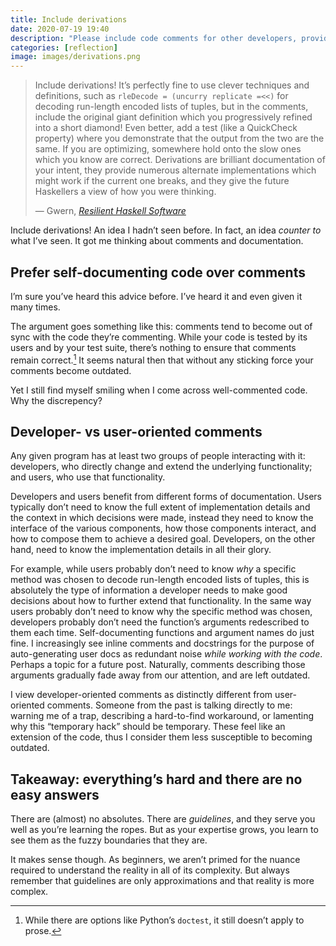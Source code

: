 ```yaml
---
title: Include derivations
date: 2020-07-19 19:40
description: "Please include code comments for other developers, provided they add more information than the code itself."
categories: [reflection]
image: images/derivations.png
---
```


> Include derivations! It’s perfectly fine to use clever techniques and definitions, such as `rleDecode = (uncurry replicate =<<)` for decoding run-length encoded lists of tuples, but in the comments, include the original giant definition which you progressively refined into a short diamond! Even better, add a test (like a QuickCheck property) where you demonstrate that the output from the two are the same. If you are optimizing, somewhere hold onto the slow ones which you know are correct. Derivations are brilliant documentation of your intent, they provide numerous alternate implementations which might work if the current one breaks, and they give the future Haskellers a view of how you were thinking.
>
> --- Gwern, <cite>[Resilient Haskell Software](https://www.gwern.net/Resilient-Haskell-Software)</cite>

Include derivations! An idea I hadn't seen before. In fact, an idea _counter to_ what I've seen. It got me thinking about comments and documentation.

## Prefer self-documenting code over comments

I'm sure you've heard this advice before. I've heard it and even given it many times.

The argument goes something like this: comments tend to become out of sync with the code they're commenting. While your code is tested by its users and by your test suite, there's nothing to ensure that comments remain correct.[^doctest] It seems natural then that without any sticking force your comments become outdated.

Yet I still find myself smiling when I come across well-commented code. Why the discrepency?

## Developer- vs user-oriented comments

Any given program has at least two groups of people interacting with it: developers, who directly change and extend the underlying functionality; and users, who use that functionality.

Developers and users benefit from different forms of documentation. Users typically don't need to know the full extent of implementation details and the context in which decisions were made, instead they need to know the interface of the various components, how those components interact, and how to compose them to achieve a desired goal. Developers, on the other hand, need to know the implementation details in all their glory.

For example, while users probably don't need to know _why_ a specific method was chosen to decode run-length encoded lists of tuples, this is absolutely the type of information a developer needs to make good decisions about how to further extend that functionality. In the same way users probably don't need to know why the specific method was chosen, developers probably don't need the function's arguments redescribed to them each time. Self-documenting functions and argument names do just fine. I increasingly see inline comments and docstrings for the purpose of auto-generating user docs as redundant noise _while working with the code_. Perhaps a topic for a future post. Naturally, comments describing those arguments gradually fade away from our attention, and are left outdated.

I view developer-oriented comments as distinctly different from user-oriented comments. Someone from the past is talking directly to me: warning me of a trap, describing a hard-to-find workaround, or lamenting why this "temporary hack" should be temporary. These feel like an extension of the code, thus I consider them less susceptible to becoming outdated.

## Takeaway: everything's hard and there are no easy answers

There are (almost) no absolutes. There are _guidelines_, and they serve you well as you're learning the ropes. But as your expertise grows, you learn to see them as the fuzzy boundaries that they are.

It makes sense though. As beginners, we aren't primed for the nuance required to understand the reality in all of its complexity. But always remember that guidelines are only approximations and that reality is more complex.

[^doctest]: While there are options like Python's `doctest`, it still doesn't apply to prose.
